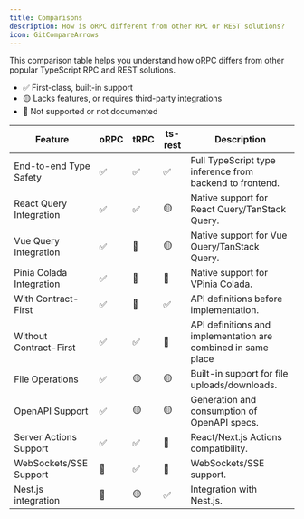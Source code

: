 ```yaml
---
title: Comparisons
description: How is oRPC different from other RPC or REST solutions?
icon: GitCompareArrows
---
```


This comparison table helps you understand how oRPC differs from other popular TypeScript RPC and REST solutions.

- ✅ First-class, built-in support
- 🟡 Lacks features, or requires third-party integrations
- 🛑 Not supported or not documented

| Feature                  | oRPC | tRPC | ts-rest | Description                                                   |
| ------------------------ | ---- | ---- | ------- | ------------------------------------------------------------- |
| End-to-end Type Safety   | ✅   | ✅   | ✅      | Full TypeScript type inference from backend to frontend.      |
| React Query Integration  | ✅   | ✅   | 🟡      | Native support for React Query/TanStack Query.                |
| Vue Query Integration    | ✅   | 🛑   | 🟡      | Native support for Vue Query/TanStack Query.                  |
| Pinia Colada Integration | ✅   | 🛑   | 🛑      | Native support for VPinia Colada.                             |
| With Contract-First      | ✅   | 🛑   | ✅      | API definitions before implementation.                        |
| Without Contract-First   | ✅   | ✅   | 🛑      | API definitions and implementation are combined in same place |
| File Operations          | ✅   | 🟡   | 🟡      | Built-in support for file uploads/downloads.                  |
| OpenAPI Support          | ✅   | 🟡   | 🟡      | Generation and consumption of OpenAPI specs.                  |
| Server Actions Support   | ✅   | ✅   | 🛑      | React/Next.js Actions compatibility.                          |
| WebSockets/SSE Support   | 🛑   | ✅   | 🛑      | WebSockets/SSE support.                                       |
| Nest.js integration      | 🛑   | 🟡   | ✅      | Integration with Nest.js.                                     |
